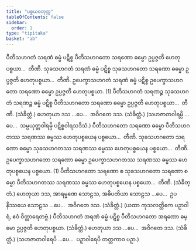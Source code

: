 ```yaml
---
title: "ပစ္စယစတုက္က"
tableOfContents: false
sidebar:
  order: 1
type: "tipitaka"
basket: "ab"
---
```



<DynamicBreadcrumb />

<Division number="27">

<Paragraph number="1776">
ပီတိသဟဂတံ သရဏံ ဓမ္မံ ပဋိစ္စ ပီတိသဟဂတော သရဏော ဓမ္မော ဥပ္ပဇ္ဇတိ ဟေတုပစ္စယာ…  တီဏိ.
</Paragraph>

<Paragraph number="1777">
သုခသဟဂတံ သရဏံ ဓမ္မံ ပဋိစ္စ သုခသဟဂတော သရဏော ဓမ္မော ဥပ္ပဇ္ဇတိ ဟေတုပစ္စယာ…  တီဏိ.
</Paragraph>

<Paragraph number="1778">
ဥပေက္ခာသဟဂတံ သရဏံ ဓမ္မံ ပဋိစ္စ ဥပေက္ခာသဟဂတော သရဏော ဓမ္မော ဥပ္ပဇ္ဇတိ ဟေတုပစ္စယာ. (1)
</Paragraph>

<Paragraph number="1779">
ပီတိသဟဂတံ သရဏဉ္စ သုခသဟဂတံ သရဏဉ္စ ဓမ္မံ ပဋိစ္စ ပီတိသဟဂတော သရဏော ဓမ္မော ဥပ္ပဇ္ဇတိ ဟေတုပစ္စယာ…  တီဏိ. (သံခိတ္တံ.)
</Paragraph>

<Paragraph number="1780">
ဟေတုယာ ဒသ …ပေ…  အဝိဂတေ ဒသ. (သံခိတ္တံ.)
</Paragraph>

<Paragraph number="1781">
(သဟဇာတဝါရမ္ပိ …ပေ…  သမ္ပယုတ္တဝါရမ္ပိ ပဋိစ္စဝါရသဒိသံ.)
</Paragraph>

</Division>
<Division number="28">

<Paragraph number="1782">
ပီတိသဟဂတော သရဏော ဓမ္မော ပီတိသဟဂတဿ သရဏဿ ဓမ္မဿ ဟေတုပစ္စယေန ပစ္စယော…  တီဏိ.
</Paragraph>

<Paragraph number="1783">
သုခသဟဂတော သရဏော ဓမ္မော သုခသဟဂတဿ သရဏဿ ဓမ္မဿ ဟေတုပစ္စယေန ပစ္စယော…  တီဏိ.
</Paragraph>

<Paragraph number="1784">
ဥပေက္ခာသဟဂတော သရဏော ဓမ္မော ဥပေက္ခာသဟဂတဿ သရဏဿ ဓမ္မဿ ဟေတုပစ္စယေန ပစ္စယော. (1)
</Paragraph>

<Paragraph number="1785">
ပီတိသဟဂတော သရဏော စ သုခသဟဂတော သရဏော စ ဓမ္မာ ပီတိသဟဂတဿ သရဏဿ ဓမ္မဿ ဟေတုပစ္စယေန ပစ္စယော…  တီဏိ. (သံခိတ္တံ.)
</Paragraph>

</Division>
<Division number="29">

<Paragraph number="1786">
ဟေတုယာ ဒသ, အာရမ္မဏေ သောဠသ, အဓိပတိယာ သောဠသ …ပေ…  ဥပနိဿယေ သောဠသ …ပေ…  အဝိဂတေ ဒသ. (သံခိတ္တံ.)
</Paragraph>

<Paragraph number="1787">
(ယထာ ကုသလတ္တိကေ ပဉှာဝါရံ, ဧဝံ ဝိတ္ထာရေတဗ္ဗံ.)
</Paragraph>

</Division>
<Division number="30">

<Paragraph number="1788">
ပီတိသဟဂတံ အရဏံ ဓမ္မံ ပဋိစ္စ ပီတိသဟဂတော အရဏော ဓမ္မော ဥပ္ပဇ္ဇတိ ဟေတုပစ္စယာ. (သံခိတ္တံ.)
</Paragraph>

<Paragraph number="1789">
ဟေတုယာ ဒသ …ပေ…  အဝိဂတေ ဒသ. (သံခိတ္တံ.)
</Paragraph>

<Paragraph number="1790">
(သဟဇာတဝါရေပိ …ပေ…  ပဉှာဝါရေပိ တတ္တကာဝ ပဉှာ.)
</Paragraph>
</Division>